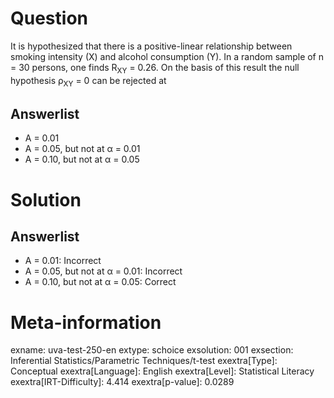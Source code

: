 Question
========

It is hypothesized that there is a positive-linear relationship between smoking intensity (X) and alcohol consumption (Y). In a random sample of n = 30 persons, one finds R~XY~ = 0.26. On the basis of this result the null hypothesis ρ~XY~ = 0 can be rejected at

Answerlist
----------

* Α = 0.01
* Α = 0.05, but not at α = 0.01
* Α = 0.10, but not at α = 0.05

Solution
========

Answerlist
----------

* Α = 0.01: Incorrect
* Α = 0.05, but not at α = 0.01: Incorrect
* Α = 0.10, but not at α = 0.05: Correct

Meta-information
================
exname: uva-test-250-en
extype: schoice
exsolution: 001
exsection: Inferential Statistics/Parametric Techniques/t-test
exextra[Type]: Conceptual
exextra[Language]: English
exextra[Level]: Statistical Literacy
exextra[IRT-Difficulty]: 4.414
exextra[p-value]: 0.0289
